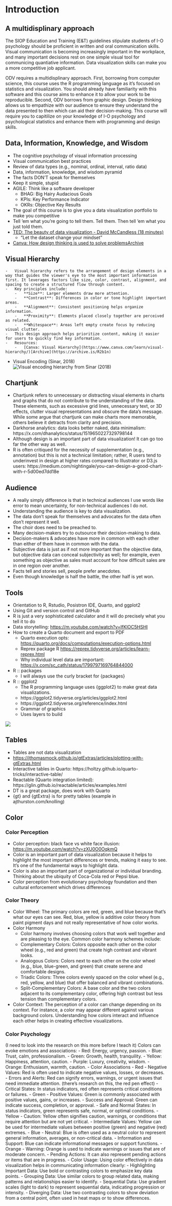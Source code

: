 # Introduction

## A multidisplinary approach
The SIOP Education and Training (E&T) guidelines stipulate students of I-O psychology should be proficient in written and oral communication skills. Visual communication is becoming increasingly important in the workplace, and many important decisions rest on one simple visual tool for communicing quantiative information. Data visualization skills can make you a more competitive job applicant.

ODV requires a multidisplinary approach. First, borrowing from computer science, this course uses the R programming language as it's focused on statistics and visualization. You should already have familiarity with this software and this course aims to enhance it to allow your work to be reproducible. Second, ODV borrows from graphic design. Design thinking allows us to empathize with our audience to ensure they understand the data presented to then which can aid their decision-making. This course will require you to capitilize on your knowledge of I-O psychology and psychological statistics and enhance them with programming and design skills.

## Data, Information, Knowledge, and Wisdom
-   The cognitive psychology of visual information processing
-   Visual communication best practices
-   Review of data types (e.g., nominal, ordinal, interval, ratio data)
-   Data, information, knowledge, and wisdom pyramid
-   The facts DON’T speak for themselves
-   Keep it simple, stupid
-   AGILE: Think like a software developer
    -   BHAG: Big Hairy Audacious Goals
    -   KPIs: Key Performance Indicator
    -   OKRs: Objective Key Results
-   The goal of this course is to give you a data visualization portfolio to make you competitive
-   Tell ’em what you’re going to tell them. Tell them. Then tell ’em what you just told them. 
-   [TED: The beauty of data visualization - David McCandless (18 minutes)](https://www.ted.com/talks/david_mccandless_the_beauty_of_data_visualization)
    -   "Let the dataset change your mindset"
-   [Canva: How design thinking is used to solve problems](https://www.canva.com/learn/design-thinking/)[Archive](https://archive.is/GdwuO)

## Visual Hierarchy
    -   Visual hierarchy refers to the arrangement of design elements in a way that guides the viewer's eye to the most important information first. It leverages factors like size, color, contrast, alignment, and spacing to create a structured flow through content.
    -   Key principles include:
        -   **Size**: Larger elements draw more attention.
        -   **Contrast**: Differences in color or tone highlight important areas.
        -   **Alignment**: Consistent positioning helps organize information.
        -   **Proximity**: Elements placed closely together are perceived as related.
        -   **Whitespace**: Areas left empty create focus by reducing visual clutter.
    -   This design approach helps prioritize content, making it easier for users to quickly find key information.
    -   Resources:
        -   [Canva: Visual Hierarchy](https://www.canva.com/learn/visual-hierarchy/)[Archive](https://archive.is/R2b1n)
-   Visual Encoding (Sinar, 2018) ![Visual encoding hierarchy from Sinar (2018)](/images/visual_encoding.png) 

## Chartjunk
-   Chartjunk refers to unnecessary or distracting visual elements in charts and graphs that do not contribute to the understanding of the data. These elements, such as excessive grid lines, unnecessary text, or 3D effects, clutter visual representations and obscure the data's message. While some argue that chartjunk can make charts more memorable, others believe it detracts from clarity and precision.
-   Darkhorse analytics: data looks better naked, data minimalism: https://x.com/dhanalytics/status/1519650227329798144
-   Although design is an important part of data visualization! It can go too far the other way as well.
-   R is often critiqued for the necessity of supplementation (e.g., annotation) but this is not a technical limitation; rather, R users tend to underinvest in design at higher rates compared to Illustrator or D3.js users: https://medium.com/nightingale/you-can-design-a-good-chart-with-r-5d00ed7dd18e

## Audience
-   A really simply difference is that in technical audiences I use words like error to mean uncertainty, for non-technical audiences I do not.
-   Understanding the audience is key to data visualization.
-   The data don't speak for themselves and advocates for the data often don't represent it well.
-   The choir does need to be preached to.
-   Many decision-makers try to outsource their decision-making to data.
-   Decision-makers & advocates have more in common with each other than either of them have in common with the data.
-   Subjective data is just as if not more important than the objective data, but objective data can conceal subjectivity as well; for example, even something as objective as sales must account for how difficult sales are in one region over another.
-   Facts tell and stories sell, people prefer anecdotes.
-   Even though knowledge is half the battle, the other half is yet won.

## Tools
-   Orientation to R, Rstudio, Posistron IDE, Quarto, and ggplot2
-   Using Git and version control and GitHub
-   R is just a very sophisticated calculator and it will do precisely what you tell it to do
-   Data storytelling: <https://m.youtube.com/watch?v=IfKlOC5HSHI>
-   How to create a Quarto document and export to PDF
    -   Quarto execution opts: <https://quarto.org/docs/computations/execution-options.html>
    -   Reprex package R <https://reprex.tidyverse.org/articles/learn-reprex.html>
    -   Why individual level data are important: <https://x.com/sc_cath/status/1799797169764844000>
-   R :: packages
    -   I will always use the curly bracket for {packages}
-   R :: ggplot2
    -   The R programming language uses {ggplot2} to make great data visualizations.
    -   https://ggplot2.tidyverse.org/articles/ggplot2.html
    -   https://ggplot2.tidyverse.org/reference/index.html
    -   Grammar of graphics
    -   Uses layers to build

![](/images/ggplot2_overview_grammar_layers.png)
    
## Tables
-   Tables are not data visualization
-   <https://jthomasmock.github.io/gtExtras/articles/plotting-with-gtExtras.html>
-   Interactive tables in Quarto: https://holtzy.github.io/quarto-tricks/interactive-table/
-   Reactable (Quarto integration limited): https://glin.github.io/reactable/articles/examples.html
-   DT is a great package, does work with Quarto
-   {gt} and {gtExtra} is for pretty tables (example in ajthurston.com/knolling)

## Color
### Color Perception
-   Color perception: black face vs white face illusion: <https://m.youtube.com/watch?v=zXU0O0OqkmQ>
-   Color is an important part of data visualization because it helps to highlight the most important differences or trends, making it easy to see. It's one of the fundamental ways to highlight data.
-   Color is also an important part of organizational or individual branding. Thinking about the ubiquity of Coca-Cola red or Pepsi blue.
-   Color perception from evolutionary psychology foundation and then cultural enforcement which drives differences

### Color Theory
-   Color Wheel: The primary colors are red, green, and blue because that's what our eyes can see. Red, blue, yellow is additive color theory from paint pigment days and not really representative of how color works.
-   Color Harmony
    -   Color harmony involves choosing colors that work well together and are pleasing to the eye. Common color harmony schemes include:
    -   Complementary Colors: Colors opposite each other on the color wheel (e.g., red and green) that create high contrast and vibrant looks.
    -   Analogous Colors: Colors next to each other on the color wheel (e.g., blue, blue-green, and green) that create serene and comfortable designs.
    -   Triadic Colors: Three colors evenly spaced on the color wheel (e.g., red, yellow, and blue) that offer balanced and vibrant combinations.
    -   Split-Complementary Colors: A base color and the two colors adjacent to its complementary color, offering high contrast but less tension than complementary colors.
-   Color Context: The perception of a color can change depending on its context. For instance, a color may appear different against various background colors. Understanding how colors interact and influence each other helps in creating effective visualizations.

### Color Psychology 
(I need to look into the research on this more before I teach it) Colors can evoke emotions and associations:
    -   Red: Energy, urgency, passion.
    -   Blue: Trust, calm, professionalism.
    -   Green: Growth, health, tranquility.
    -   Yellow: Happiness, attention, caution.
    -   Purple: Luxury, creativity, wisdom.
    -   Orange: Enthusiasm, warmth, caution.
-   Color Associations
    -   Red
        -   Negative Values: Red is often used to indicate negative values, losses, or decreases.
        -   Errors and Alerts: Red can signify errors, warnings, or urgent issues that need immediate attention. (there's research on this, the red pen effect)
        -   Critical States: In status indicators, red often represents critical conditions or failures.
    -   Green
        -   Positive Values: Green is commonly associated with positive values, gains, or increases.
        -   Success and Approval: Green can indicate success, completion, or approval.
        -   Safe and Normal States: In status indicators, green represents safe, normal, or optimal conditions.
    -   Yellow
        -   Caution: Yellow often signifies caution, warnings, or conditions that require attention but are not yet critical.
        -   Intermediate Values: Yellow can be used for intermediate values between positive (green) and negative (red) extremes.
    -   Blue
        -   Neutral: Blue is often used as a neutral color to represent general information, averages, or non-critical data.
        -   Information and Support: Blue can indicate informational messages or support functions.
    -   Orange
        -   Warning: Orange is used to indicate warnings or issues that are of moderate concern.
        -   Pending Actions: It can also represent pending actions or items that are in progress.
-   Color Usage: Using color effectively in data visualization helps in communicating information clearly:
    -   Highlighting Important Data: Use bold or contrasting colors to emphasize key data points.
    -   Grouping Data: Use similar colors to group related data, making patterns and relationships easier to identify.
    -   Sequential Data: Use gradient scales (light to dark) to represent sequential data, indicating progression or intensity.
    -   Diverging Data: Use two contrasting colors to show deviation from a central point, often used in heat maps or to show differences.